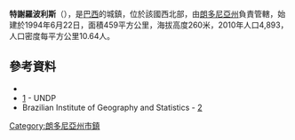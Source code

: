 '''特謝羅波利斯'''（{{lang-pt|Teixeirópolis}}），是[[巴西|巴西]]的城鎮，位於該國西北部，由[[朗多尼亞州|朗多尼亞州]]負責管轄，始建於1994年6月22日，面積459平方公里，海拔高度260米，2010年人口4,893，人口密度每平方公里10.64人。

{{Coord|10|55|3|S|62|14|58|W|display=title}}

==參考資料==
*{{cite web|url = ftp://ftp.ibge.gov.br/Estimativas_Projecoes_Populacao/Estimativas_2012/estimativa_2012_municipios.pdf|title = 2012 Populational Estimate|work = Censo Populacional 2012|publisher = Instituto Brasileiro de Geografia e Estatística (IBGE)|date = July 2012|accessdate = September 8, 2012|archive-date = 2020-11-26|archive-url = https://web.archive.org/web/20201126043730/http://ftp.ibge.gov.br/Estimativas_Projecoes_Populacao/Estimativas_2012/estimativa_2012_municipios.pdf|dead-url = yes}}
*[https://web.archive.org/web/20091003103229/http://www.pnud.org.br/atlas/ranking/IDH-M%2091%2000%20Ranking%20decrescente%20%28pelos%20dados%20de%202000%29.htm] - UNDP
*Brazilian Institute of Geography and Statistics - [http://www.ibge.gov.br/cidadesat/default.php] {{Wayback|url=http://www.ibge.gov.br/cidadesat/default.php |date=20080611095922 }}

{{Brazil-geo-stub}}
{{朗多尼亞州市鎮}}
[[Category:朗多尼亞州市鎮|Category:朗多尼亞州市鎮]]